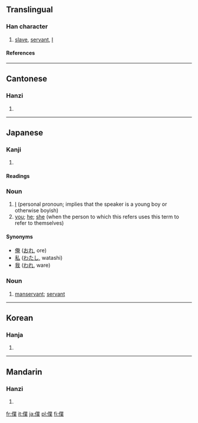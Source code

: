{{see|仆}}<!-- may be replaced by zh-forms -->

==Translingual==
===Han character===
{{Han char|rn=9|rad=人|as=12|sn=14|four=2223<sub>4</sub>|canj=人廿金人 (OTCO)}}
# [[slave]], [[servant]], [[I]]
====References====
{{Han ref|kx=0116.180|dkj=01094|dj=0247.300|hdz=10218.090|uh=50D5|ud=20693|bh=B9B2|bd=47538}}
----
==Cantonese==
===Hanzi===
{{yue-hanzi|jyut=|y=buk6}}
# {{defn|Cantonese}}
----
==Japanese==

===Kanji===
{{ja-kanji|grade=c|rs=人12}}

# {{defn|Japanese}}

====Readings====
{{ja-readings|on=[[ぼく]] (boku)|kun=[[しもべ]] (shimobe), [[やつがれ]] (yatsugare)}}

===Noun===
{{ja-noun|k|hira=ぼく|kata=ボク|rom=boku|hidx=ほく'}}

# [[I]] (personal pronoun; implies that the speaker is a young boy or otherwise boyish)
# [[you]]; [[he]]; [[she]] (when the person to which this refers uses this term to refer to themselves)

====Synonyms====
*[[俺]] ([[おれ]], ore)
*[[私]] ([[わたし]], watashi)
*[[我]] ([[われ]], ware)

===Noun===
{{ja-noun|k|hira=しもべ|rom=shimobe}}

# [[manservant]]; [[servant]]

----

==Korean==
===Hanja===
{{ko-hanja|hangeul=복|rv=bok|mr=pok}}
# {{defn|Korean}}
----
==Mandarin==
===Hanzi===
{{cmn-hanzi|sim=仆|pin=[[pú]] ([[pu2]])|wg=p'u<sup>2</sup>}}
# {{defn|Mandarin}}

[[fr:僕]]
[[it:僕]]
[[ja:僕]]
[[pl:僕]]
[[fi:僕]]
